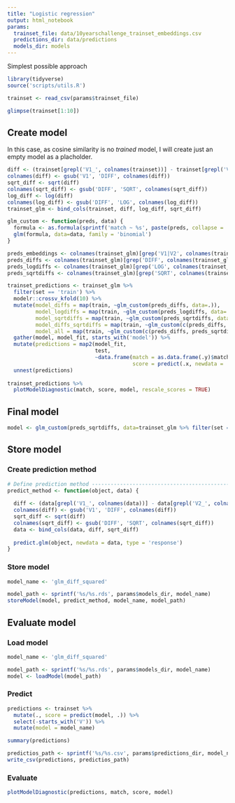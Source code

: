 ```yaml
---
title: "Logistic regression"
output: html_notebook
params:
  trainset_file: data/10yearschallenge_trainset_embeddings.csv
  predictions_dir: data/predictions
  models_dir: models
---
```


Simplest possible approach

```r
library(tidyverse)
source('scripts/utils.R')

trainset <- read_csv(params$trainset_file)
```

```r
glimpse(trainset[1:10])
```

## Create model

In this case, as cosine similarity is no *trained* model, I will create just an empty model as a placholder.

```r
diff <- (trainset[grepl('V1_', colnames(trainset))] - trainset[grepl('V2_', colnames(trainset))])^2
colnames(diff) <- gsub('V1', 'DIFF', colnames(diff))
sqrt_diff <- sqrt(diff)
colnames(sqrt_diff) <- gsub('DIFF', 'SQRT', colnames(sqrt_diff))
log_diff <- log(diff)
colnames(log_diff) <- gsub('DIFF', 'LOG', colnames(log_diff))
trainset_glm <- bind_cols(trainset, diff, log_diff, sqrt_diff)
```

```r
glm_custom <- function(preds, data) {
  formula <- as.formula(sprintf('match ~ %s', paste(preds, collapse = ' + ')))
  glm(formula, data=data, family = 'binomial')
}

preds_embeddings <- colnames(trainset_glm)[grep('V1|V2', colnames(trainset_glm))]
preds_diffs <- colnames(trainset_glm)[grep('DIFF', colnames(trainset_glm))]
preds_logdiffs <- colnames(trainset_glm)[grep('LOG', colnames(trainset_glm))]
preds_sqrtdiffs <- colnames(trainset_glm)[grep('SQRT', colnames(trainset_glm))]

trainset_predictions <- trainset_glm %>%
  filter(set == 'train') %>%
  modelr::crossv_kfold(10) %>%
  mutate(model_diffs = map(train, ~glm_custom(preds_diffs, data=.)),
         model_logdiffs = map(train, ~glm_custom(preds_logdiffs, data=.)),
         model_sqrtdiffs = map(train, ~glm_custom(preds_sqrtdiffs, data=.)),
         model_diffs_sqrtdiffs = map(train, ~glm_custom(c(preds_diffs, preds_sqrtdiffs), data=.)),
         model_all = map(train, ~glm_custom(c(preds_diffs, preds_sqrtdiffs, preds_logdiffs, preds_embeddings), data=.))) %>%
  gather(model, model_fit, starts_with('model')) %>%
  mutate(predictions = map2(model_fit, 
                            test, 
                            ~data.frame(match = as.data.frame(.y)$match, 
                                        score = predict(.x, newdata = .y, type = 'response')))) %>%
  unnest(predictions)
  
trainset_predictions %>%
  plotModelDiagnostic(match, score, model, rescale_scores = TRUE)

```

## Final model
```r
model <- glm_custom(preds_sqrtdiffs, data=trainset_glm %>% filter(set == 'train'))
```

## Store model

### Create prediction method

```r
# Define prediction method ------------------------------------------------
predict_method <- function(object, data) {
  
  diff <- (data[grepl('V1_', colnames(data))] - data[grepl('V2_', colnames(data))])^2
  colnames(diff) <- gsub('V1', 'DIFF', colnames(diff))
  sqrt_diff <- sqrt(diff)
  colnames(sqrt_diff) <- gsub('DIFF', 'SQRT', colnames(sqrt_diff))
  data <- bind_cols(data, diff, sqrt_diff)
  
  predict.glm(object, newdata = data, type = 'response')
}
```

### Store model

```r
model_name <- 'glm_diff_squared'

model_path <- sprintf('%s/%s.rds', params$models_dir, model_name)
storeModel(model, predict_method, model_name, model_path)
```

## Evaluate model

### Load model

```r
model_name <- 'glm_diff_squared'

model_path <- sprintf('%s/%s.rds', params$models_dir, model_name)
model <- loadModel(model_path)
```

### Predict

```r
predictions <- trainset %>%
  mutate(., score = predict(model, .)) %>%
  select(-starts_with('V')) %>%
  mutate(model = model_name)

summary(predictions)

predictios_path <- sprintf('%s/%s.csv', params$predictions_dir, model_name)
write_csv(predictions, predictios_path)
```

### Evaluate

```r
plotModelDiagnostic(predictions, match, score, model)
```



